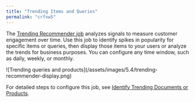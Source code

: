 ```yaml
---
title: "Trending Items and Queries"
permalink: "crfvw5"
---
```


The [Trending Recommender job](/fusion/5.9/yihzwd/trending-recommender-jobs) analyzes signals to measure customer engagement over time. Use this job to identify spikes in popularity for specific items or queries, then display those items to your users or analyze the trends for business purposes. You can configure any time window, such as daily, weekly, or monthly.

<Frame>![Trending queries and products](/assets/images/5.4/trending-recommender-display.png)</Frame>

For detailed steps to configure this job, see [Identify Trending Documents or Products](/how-to/8860/identify-trending-documents-or-projects).